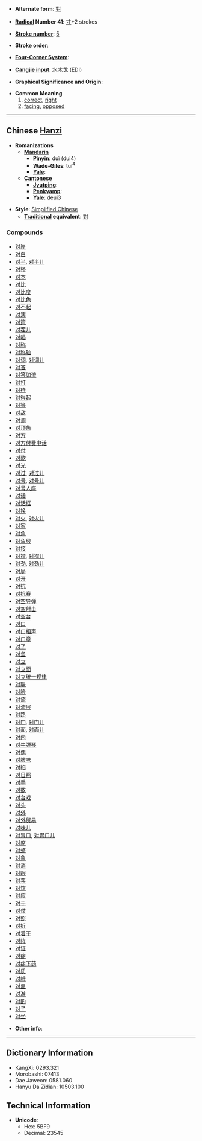 * '''Alternate form''': [[對]]

* '''[[Wiktionary:Chinese radical index| Radical]] Number 41''': [[Wiktionary:Chinese radical index 寸|寸]]+2 strokes

* '''[[Wiktionary:Chinese total strokes index|Stroke number]]''': [[Wiktionary:Chinese total strokes index 5|5]]

* '''Stroke order''': 

* '''[[Wiktionary:Chinese four corner index|Four-Corner System]]''': 

* '''[[Wiktionary:Chinese Cangjie index|Cangjie input]]''': 水木戈 (EDI)

* '''Graphical Significance and Origin''': 

* '''Common Meaning'''
*# [[correct]], [[right]]
*# [[facing]], [[opposed]]

----

== Chinese [[Hanzi]] ==

* '''Romanizations'''
** '''[[Mandarin]]'''
*** '''[[Pinyin]]''': duì (dui4)
*** '''[[Wade-Giles]]''': tui<sup>4</sup>
*** '''[[Yale]]''': 
** '''[[Cantonese]]'''
*** '''[[Jyutping]]''':
*** '''[[Penkyamp]]''': 
*** '''[[Yale]]''': deui3

* '''Style''': [[Simplified Chinese]] 
** '''[[Traditional Chinese|Traditional]] equivalent''': [[對]]

===Compounds===
*[[对岸]]
*[[对白]]
*[[对半]], [[对半儿]]
*[[对杯]]
*[[对本]]
*[[对比]]
*[[对比度]]
*[[对比色]]
*[[对不起]]
*[[对簿]]
*[[对策]]
*[[对茬儿]]
*[[对唱]]
*[[对称]]
*[[对称轴]]
*[[对词]], [[对词儿]]
*[[对答]]
*[[对答如流]]
*[[对打]]
*[[对待]]
*[[对得起]]
*[[对等]]
*[[对敌]]
*[[对调]]
*[[对顶角]]
*[[对方]]
*[[对方付费电话]]
*[[对付]]
*[[对歌]]
*[[对光]]
*[[对过]], [[对过儿]]
*[[对号]], [[对号儿]]
*[[对号人座]]
*[[对话]]
*[[对话框]]
*[[对换]]
*[[对火]], [[对火儿]]
*[[对家]]
*[[对角]]
*[[对角线]]
*[[对接]]
*[[对襟]], [[对襟儿]]
*[[对劲]], [[对劲儿]]
*[[对局]]
*[[对开]]
*[[对抗]]
*[[对抗赛]]
*[[对空导弹]]
*[[对空射击]]
*[[对空台]]
*[[对口]]
*[[对口相声]]
*[[对口章]]
*[[对了]]
*[[对垒]]
*[[对立]]
*[[对立面]]
*[[对立统一规律]]
*[[对联]]
*[[对脸]]
*[[对流]]
*[[对流层]]
*[[对路]]
*[[对门]], [[对门儿]]
*[[对面]], [[对面儿]]
*[[对内]]
*[[对牛弹琴]]
*[[对偶]]
*[[对脾味]]
*[[对掐]]
*[[对日照]]
*[[对手]]
*[[对数]]
*[[对台戏]]
*[[对头]]
*[[对外]]
*[[对外贸易]]
*[[对味儿]]
*[[对胃口]], [[对胃口儿]]
*[[对席]]
*[[对虾]]
*[[对象]]
*[[对消]]
*[[对眼]]
*[[对弈]]
*[[对饮]]
*[[对应]]
*[[对于]]
*[[对仗]]
*[[对照]]
*[[对折]]
*[[对着干]]
*[[对阵]]
*[[对证]]
*[[对症]]
*[[对症下药]]
*[[对质]]
*[[对峙]]
*[[对盅]]
*[[对准]]
*[[对酌]]
*[[对子]]
*[[对坐]]

* '''Other info''': 

----

== Dictionary Information ==

* KangXi: 0293.321
* Morobashi: 07413
* Dae Jaweon: 0581.060
* Hanyu Da Zidian: 10503.100

== Technical Information ==

* '''Unicode''':
** Hex: 5BF9
** Decimal: 23545